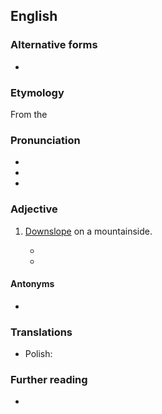==English==

===Alternative forms===
* {{alter|en|catabatic}}

===Etymology===
From the {{bor|en|grc|κατάβασις||descent}}

===Pronunciation===
* {{IPA|en|/kætəˈbætɪk/}}
* {{rhymes|en|ætɪk|s=4}}
* {{audio|en|En-us-katabatic.ogg|Audio (US)}}

===Adjective===
{{en-adj|-}}

# {{lb|en|meteorology|of airflow}} [[downslope|Downslope]] on a mountainside.
#* {{quote-book|en|year=2005 |author=Nicholas Johnson |title=Big Dead Place|passage=At the field camp, paper-thin tents shudder beneath '''katabatic''' blasts of freezing wind, stoves sputter a stingy flame, and a few trudging specks haul shovels through a cold world where extra food and equipment cannot be bought at any price. |isbn= 9780922915996 |chapter=3}}
#* {{quote-journal|en|author=Tishani Doshi|title=Meanwhile: The long view from Antarctica|work=The New York Times|date=2006-02-24|url=https://www.nytimes.com/2006/02/24/opinion/meanwhile-the-long-view-from-antarctica.html|issn=0362-4331|passage=Penguin colonies that number in millions; nights that run into days, and days that run into nights; '''katabatic''' winds that scream down the ice sheets at a terrifying 180 miles per hour, and then remain equally terrifyingly still.}}

====Antonyms====
* {{l|en|anabatic}}

===Translations===
{{trans-top}}
{{trans-mid}}
* Polish: {{t|pl|katabatyczny}}
{{trans-bottom}}

===Further reading===
* {{pedia|katabatic wind}}